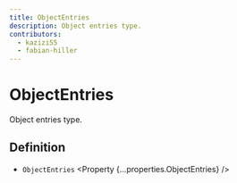```yaml
---
title: ObjectEntries
description: Object entries type.
contributors:
  - kazizi55
  - fabian-hiller
---
```



# ObjectEntries

Object entries type.

## Definition

- `ObjectEntries` <Property {...properties.ObjectEntries} />

